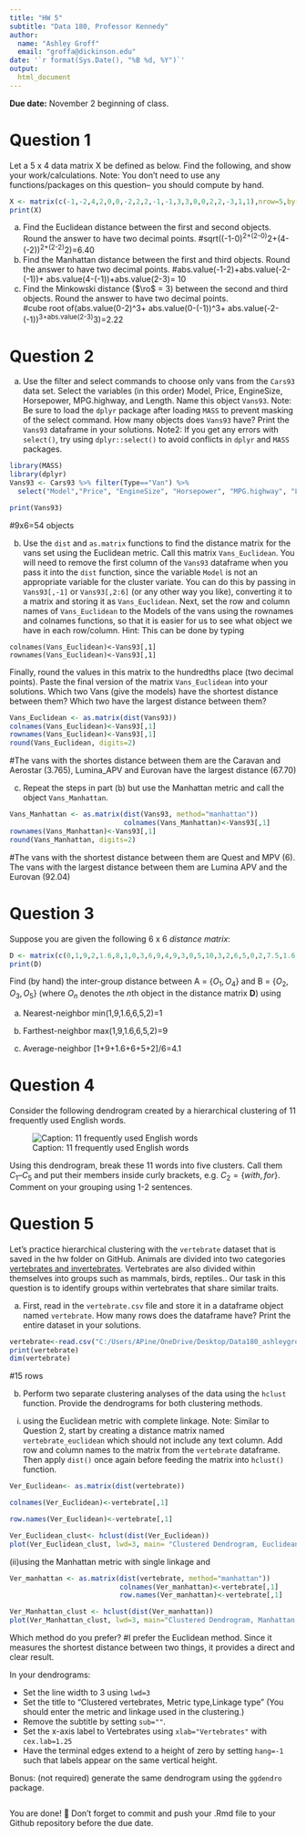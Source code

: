 ```yaml
---
title: "HW 5"
subtitle: "Data 180, Professor Kennedy"
author: 
  name: "Ashley Groff"
  email: "groffa@dickinson.edu"
date: '`r format(Sys.Date(), "%B %d, %Y")`'
output: 
  html_document
---
```


**Due date:** November 2 beginning of class.

# Question 1
Let a 5 x 4 data matrix X be defined as below. Find the following, and show your work/calculations. Note: You don't need to use any functions/packages on this question-- you should compute by hand.

```r
X <- matrix(c(-1,-2,4,2,0,0,-2,2,2,-1,-1,3,3,0,0,2,2,-3,1,1),nrow=5,byrow = T)
print(X)
```

a) Find the Euclidean distance between the first and second objects. Round the answer to have two decimal points. 
#sqrt((-1-0)^2+(2-0)^2+(4-(-2))^2+(2-2)^2)=6.40
b) Find the Manhattan distance between the first and third objects. Round the answer to have two decimal points.
#abs.value(-1-2)+abs.value(-2-(-1))+ abs.value(4-(-1))+abs.value(2-3)= 10
c) Find the Minkowski distance ($\ro$ = 3) between the second and third objects. Round the answer to have two decimal points.  
#cube root of(abs.value(0-2)^3+ abs.value(0-(-1))^3+ abs.value(-2-(-1))^3+abs.value(2-3)^3)=2.22

# Question 2
a) Use the filter and select commands to choose only vans from the `Cars93` data set. Select the variables (in this order) Model, Price, EngineSize, Horsepower, MPG.highway, and Length. Name this object `Vans93`. Note: Be sure to load the `dplyr` package after loading `MASS` to prevent masking of the select command. How many objects does `Vans93` have? Print the `Vans93` dataframe in your solutions. Note2: If you get any errors with `select()`, try using `dplyr::select()` to avoid conflicts in `dplyr` and `MASS` packages.
```r
library(MASS)
library(dplyr)
Vans93 <- Cars93 %>% filter(Type=="Van") %>%
  select("Model","Price", "EngineSize", "Horsepower", "MPG.highway", "Length")

print(Vans93)
```
#9x6=54 objects

b) Use the `dist` and `as.matrix` functions to find the distance matrix for the vans set using the Euclidean metric. Call this matrix `Vans_Euclidean`. You will need to remove the first column of the `Vans93` dataframe when you pass it into the `dist` function, since the variable `Model` is not an appropriate variable for the cluster variate. You can do this by passing in `Vans93[,-1]` or `Vans93[,2:6]` (or any other way you like), converting it to a matrix and storing it as `Vans_Euclidean`. Next, set the row and column names of `Vans_Euclidean` to the Models of the vans using the rownames and colnames functions, so that it is easier for us to see what object we have in each row/column. Hint: This can be done by typing

```
colnames(Vans_Euclidean)<-Vans93[,1]
rownames(Vans_Euclidean)<-Vans93[,1]
```

Finally, round the values in this matrix to the hundredths place (two decimal points). Paste the final version of the matrix `Vans_Euclidean` into your solutions. Which two Vans (give the models) have the shortest distance between them? Which two have the largest distance between them?
```r
Vans_Euclidean <- as.matrix(dist(Vans93)) 
colnames(Vans_Euclidean)<-Vans93[,1]
rownames(Vans_Euclidean)<-Vans93[,1]
round(Vans_Euclidean, digits=2)

```
#The vans with the shortes distance between them are the Caravan and Aerostar (3.765), Lumina_APV and Eurovan have the largest distance (67.70)

c) Repeat the steps in part (b) but use the Manhattan metric and call the object `Vans_Manhattan`.
```r
Vans_Manhattan <- as.matrix(dist(Vans93, method="manhattan"))
                            colnames(Vans_Manhattan)<-Vans93[,1]
rownames(Vans_Manhattan)<-Vans93[,1]
round(Vans_Manhattan, digits=2)
```
#The vans with the shortest distance between them are Quest and MPV (6). The vans with the largest distance between them are Lumina APV and the Eurovan (92.04)

# Question 3
Suppose you are given the following 6 x 6 *distance matrix*:
```r
D <- matrix(c(0,1,9,2,1.6,8,1,0,3,6,9,4,9,3,0,5,10,3,2,6,5,0,2,7.5,1.6,9,10,2,0,5.5,8,4,3,7.5,5.5,0),nrow=6,byrow = T)
print(D)
```

Find (by hand) the inter-group distance between A = $\{O_1, O_4\}$ and B = $\{O_2, O_3, O_5\}$ (where $O_n$ denotes the $n$th object in the distance matrix **D**) using

a) Nearest-neighbor
min(1,9,1.6,6,5,2)=1


b) Farthest-neighbor
max(1,9,1.6,6,5,2)=9

c) Average-neighbor
[1+9+1.6+6+5+2]/6=4.1

# Question 4
Consider the following dendrogram created by a hierarchical clustering of 11 frequently used English words.

![Caption: 11 frequently used English words](hw5-image.png)

Using this dendrogram, break these 11 words into five clusters. Call them $C_1 – C_5$ and put their members inside curly brackets, e.g. $C_2 = \{with, for\}$. Comment on your grouping using 1-2 sentences.



# Question 5 
Let's practice hierarchical clustering with the `vertebrate` dataset that is saved in the hw folder on GitHub. Animals are divided into two categories [vertebrates and invertebrates](https://www.oum.ox.ac.uk/thezone/animals/animalid/divide.htm#:~:text=Invertebrates%20-%20animals%20without%20a%20backbone,a%20vertebrate%20or%20an%20invertebrate.). Vertebrates are also divided within themselves into groups such as mammals, birds, reptiles.. Our task in this question is to identify groups within vertebrates that share similar traits.

a) First, read in the `vertebrate.csv` file and store it in a dataframe object named `vertebrate`. How many rows does the dataframe have? Print the entire dataset in your solutions.
```r
vertebrate<-read.csv("C:/Users/APine/OneDrive/Desktop/Data180_ashleygroff/Data180_ashleygroff/hw5/vertebrate.csv")
print(vertebrate)
dim(vertebrate)
```
#15 rows

b) Perform two separate clustering analyses of the data using the `hclust` function. Provide the dendrograms for both clustering methods.

(i)	using the Euclidean metric with complete linkage. Note: Similar to Question 2, start by creating a distance matrix named `vertebrate_euclidean` which should not include any text column. Add row and column names to the matrix from the `vertebrate` dataframe. Then apply `dist()` once again before feeding the matrix into `hclust()` function.
```r
Ver_Euclidean<- as.matrix(dist(vertebrate)) 

colnames(Ver_Euclidean)<-vertebrate[,1]

row.names(Ver_Euclidean)<-vertebrate[,1]

Ver_Euclidean_clust<- hclust(dist(Ver_Euclidean))
plot(Ver_Euclidean_clust, lwd=3, main= "Clustered Dendrogram, Euclidean, complete linkage",sub="", xlab="Vertebrates", cex.lab=1.25, hang=-1)

```


(ii)using the Manhattan metric with single linkage and
```r
Ver_manhattan <- as.matrix(dist(vertebrate, method="manhattan"))
                           colnames(Ver_manhattan)<-vertebrate[,1]                      
                           row.names(Ver_manhattan)<-vertebrate[,1]

Ver_Manhattan_clust <- hclust(dist(Ver_manhattan))
plot(Ver_Manhattan_clust, lwd=3, main="Clustered Dendrogram, Manhattan, single linkage", sub="", xlab="Vertebrates", cex.lab=1.25, hang=-1)
```


Which method do you prefer?
#I prefer the Euclidean method. Since it measures the shortest distance between two things, it provides a direct and clear result. 

In your dendrograms:

*	Set the line width to 3 using `lwd=3`
*	Set the title to "Clustered vertebrates, Metric type,\n Linkage type" (You should enter the metric and linkage used in the clustering.)
*	Remove the subtitle by setting `sub=""`.
*	Set the x-axis label to Vertebrates using `xlab="Vertebrates"` with `cex.lab=1.25`
*	Have the terminal edges extend to a height of zero by setting `hang=-1` such that labels appear on the same vertical height.



Bonus: (not required) generate the same dendrogram using the `ggdendro` package.

```r


```


You are done! 🏁 Don't forget to commit and push your .Rmd file to your Github repository before the due date.


